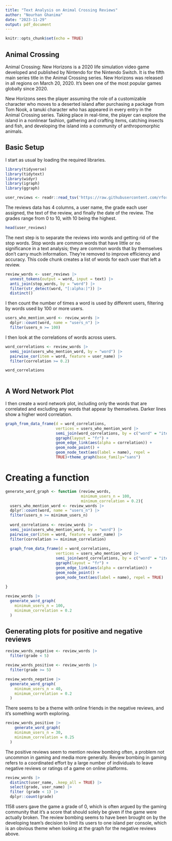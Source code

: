 ```yaml
---
title: "Text Analysis on Animal Crossing Reviews"
author: "Nourhan Ghanima"
date: "2023-11-29"
output: pdf_document
---
```


```r
knitr::opts_chunk$set(echo = TRUE)
```

## Animal Crossing


Animal Crossing: New Horizons is a 2020 life simulation video game developed and published by Nintendo for the Nintendo Switch. It is the fifth main series title in the Animal Crossing series. New Horizons was released in all regions on March 20, 2020. It's been one of the most popular games globally since 2020. 

New Horizons sees the player assuming the role of a customizable character who moves to a deserted island after purchasing a package from Tom Nook, a tanuki character who has appeared in every entry in the Animal Crossing series. Taking place in real-time, the player can explore the island in a nonlinear fashion, gathering and crafting items, catching insects and fish, and developing the island into a community of anthropomorphic animals.


## Basic Setup

I start as usual by loading the required libraries. 


```r
library(tidyverse)
library(tidytext)
library(widyr)
library(igraph)
library(ggraph)

```


```r
user_reviews <- readr::read_tsv('https://raw.githubusercontent.com/rfordatascience/tidytuesday/master/data/2020/2020-05-05/user_reviews.tsv', show_col_types = FALSE)
```

The reviews data has 4 columns, a user name, the grade each user assigned, the text of the review, and finally the date of the review. The grades range from 0 to 10, with 10 being the highest. 
```r
head(user_reviews)
```


The next step is to separate the reviews into words and getting rid of the stop words. Stop words are common words that have little or no significance in a text analysis; they are common words that by themselves don't carry much information. They're removed to improve efficiency and accuracy. This code chunk creates a list of words for each user that left a review. 

```r
review_words <- user_reviews |>
  unnest_tokens(output = word, input = text) |>
  anti_join(stop_words, by = "word") |>
  filter(str_detect(word, "[:alpha:]")) |>
  distinct()
```

I then count the number of times a word is used by different users, filtering by words used by 100 or more users. 
```r
users_who_mention_word <- review_words |>
  dplyr::count(word, name = "users_n") |>
  filter(users_n >= 100)
```


I then look at the correlations of words across users. 

```r
word_correlations <- review_words |>
  semi_join(users_who_mention_word, by = "word") |>
  pairwise_cor(item = word, feature = user_name) |>
  filter(correlation >= 0.2)

word_correlations
  
```



## A Word Network Plot

I then create a word network plot, including only the words that are correlated and excluding any words that appear by themselves. Darker lines show a higher word correlation. 

```r
graph_from_data_frame(d = word_correlations,
                      vertices = users_who_mention_word |>
                      semi_join(word_correlations, by = c("word" = "item1"))) |>
                      ggraph(layout = "fr") +
                      geom_edge_link(aes(alpha = correlation)) +
                      geom_node_point() +
                      geom_node_text(aes(label = name), repel = 
                      TRUE)+theme_graph(base_family="sans")
```

# Creating a function 
```r
generate_word_graph <- function (review_words,
                                 minimum_users_n = 100,
                                 minimum_correlation = 0.2){
  users_who_mention_word <- review_words |>
  dplyr::count(word, name = "users_n") |>
  filter(users_n >= minimum_users_n)
  
  word_correlations <- review_words |>
  semi_join(users_who_mention_word, by = "word") |>
  pairwise_cor(item = word, feature = user_name) |>
  filter(correlation >= minimum_correlation) 
  
  graph_from_data_frame(d = word_correlations,
                      vertices = users_who_mention_word |>
                      semi_join(word_correlations, by = c("word" = "item1"))) |>
                      ggraph(layout = "fr") +
                      geom_edge_link(aes(alpha = correlation)) +
                      geom_node_point() +
                      geom_node_text(aes(label = name), repel = TRUE)
  
}
```
```r
review_words |>
  generate_word_graph(
    minimum_users_n = 100,
    minimum_correlation = 0.2 
  ) 
```


## Generating plots for positive and negative reviews
```r
review_words_negative <- review_words |>
  filter(grade < 5)

review_words_positive <- review_words |>
  filter(grade >= 5)
```

```r
review_words_negative |>
  generate_word_graph(
    minimum_users_n = 40,
    minimum_correlation = 0.2
  )
```



There seems to be a theme with online friends in the negative reviews, and it's something worth exploring. 

```r
review_words_positive |>
    generate_word_graph(
    minimum_users_n = 30,
    minimum_correlation = 0.25
  )
```



The positive reviews seem to mention review bombing often, a problem not uncommon in gaming and media more generally. Review bombing in gaming refers to a coordinated effort by a large number of individuals to leave negative reviews or ratings of a game on online platforms. 

```r
review_words |>
  distinct(user_name, .keep_all = TRUE) |>
  select(grade, user_name) |>
  filter (grade < 1) |>
  dplyr::count(grade)
```



1158 users gave the game a grade of 0, which is often argued by the gaming community that it's a score that should solely be given if the game were actually broken. The review bombing seems to have been brought on by the developing team's decision to limit its users to one island per console, which is an obvious theme when looking at the graph for the negative reviews above. 


